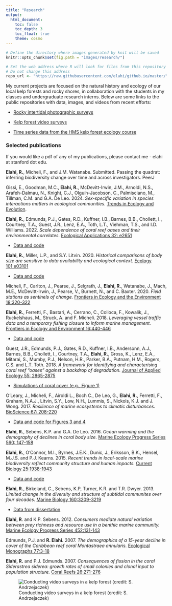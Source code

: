 ```yaml
---
title: "Research"
output: 
  html_document: 
    toc: false
    toc_depth: 3
    toc_float: true
    theme: cosmo
---
```


```r
# Define the directory where images generated by knit will be saved
knitr::opts_chunk$set(fig.path = "images/research/")

# Set the web address where R will look for files from this repository
# Do not change this address
repo_url <- "https://raw.githubusercontent.com/elahi/github.io/master/"
```

My current projects are focused on the natural history and ecology of our local kelp forests and rocky shores, in collaboration with the students in my classes and undergraduate research interns. Below are some links to the public repositories with data, images, and videos from recent efforts:

-   [Rocky intertidal photographic surveys](https://purl.stanford.edu/kv041ng6595)

-   [Kelp forest video surveys](https://purl.stanford.edu/wp446bg1851)

-   [Time series data from the HMS kelp forest ecology course](https://purl.stanford.edu/pz371sk3632)

### Selected publications

If you would like a pdf of any of my publications, please contact me - elahi at stanford dot edu.

**Elahi, R.**, Micheli, F., and J.M. Watanabe. Submitted. Passing the quadrat: inferring biodiversity change over time and across investigators. PeerJ  

Gissi, E., Goodman, M.C., **Elahi, R.**, McDevitt-Irwin, J.M., Arnoldi, N.S., Arafeh-Dalmau, N., Knight, C.J., Olguín-Jacobson, C., Palmisciano, M., Tillman, C.M. and G.A. De Leo. 2024. *Sex-specific variation in species interactions matters in ecological communities.* [Trends in Ecology and Evolution](https://www.cell.com/trends/ecology-evolution/abstract/S0169-5347(24)00171-X).


**Elahi, R.**, Edmunds, P.J., Gates, R.D., Kuffner, I.B., Barnes, B.B., Chollett, I., Courtney, T.A., Guest, J.R., Lenz, E.A., Toth, L.T., Viehman, T.S., and I.D. Williams. 2022. *Scale dependence of coral reef oases and their environmental correlates.* [Ecological Applications 32: e2651](https://esajournals.onlinelibrary.wiley.com/doi/full/10.1002/eap.2651)

-   [Data and code](https://purl.stanford.edu/zb133qp4049)

**Elahi, R.**, Miller, L.P., and S.Y. Litvin. 2020. *Historical comparisons of body size are sensitive to data availability and ecological context.* [Ecology 101:e03101](https://doi.org/10.1002/ecy.3101)

-   [Data and code](https://purl.stanford.edu/bs528mw1630)

Micheli, F., Carlton, J., Pearse, J., Selgrath, J., **Elahi, R.**, Watanabe, J., Mach, M.E., McDevitt-Irwin, J., Pearse, V., Burnett, N., and C. Baxter. 2020. *Field stations as sentinels of change.* [Frontiers in Ecology and the Environment 18:320-322](https://doi.org/10.1002/fee.2231)

**Elahi, R.**, Ferretti, F., Bastari, A., Cerrano, C., Colloca, F., Kowalik, J., Ruckelshaus, M., Struck, A. and F. Micheli. 2018. *Leveraging vessel traffic data and a temporary fishing closure to inform marine management.* [Frontiers in Ecology and Environment 16:440-446](https://doi.org/10.1002/fee.1936)

-   [Data and code](https://purl.stanford.edu/hj240pg7057)

Guest, J.R., Edmunds, P.J., Gates, R.D., Kuffner, I.B., Andersonn, A.J., Barnes, B.B., Chollett, I., Courtney, T.A., **Elahi, R.**, Gross, K., Lenz, E.A., Mitarai, S., Mumby, P.J., Nelson, H.R., Parker, B.A., Putnam, H.M., Rogers, C.S. and L.T. Toth. 2018. *A framework for identifying and characterising coral reef "oases" against a backdrop of degradation.* [Journal of Applied Ecology 55: 2865-2875](https://doi.org/10.1111/1365-2664.13179)

-   [Simulations of coral cover (e.g., Figure 1)](https://github.com/elahi/coral_sims)

O'Leary, J., Micheli, F., Airoldi L., Boch C., De Leo, G., **Elahi, R.**, Ferretti, F., Graham, N.A.J., Litvin, S.Y., Low, N.H., Lummis, S., Nickols, K.J. and J. Wong. 2017. *Resilience of marine ecosystems to climatic disturbances.* [BioScience 67: 208-220](https://doi.org/10.1093/biosci/biw161)

-   [Data and code for Figures 3 and 4](https://github.com/elahi/bright_spots)

**Elahi, R.**, Sebens, K.P. and G.A. De Leo. 2016. *Ocean warming and the demography of declines in coral body size.* [Marine Ecology Progress Series 560: 147-158](https://doi.org/10.3354/meps11931)

**Elahi, R.**, O'Connor, M.I., Byrnes, J.E.K., Dunic, J., Eriksson, B.K., Hensel, M.J.S. and P.J. Kearns. 2015. *Recent trends in local-scale marine biodiversity reflect community structure and human impacts.* [Current Biology 25:1938-1943](https://doi.org/10.1016/j.cub.2015.05.030)

-   [Data and code](https://github.com/elahi/marBiodivChange)

**Elahi, R.**, Birkeland, C., Sebens, K.P, Turner, K.R. and T.R. Dwyer. 2013. *Limited change in the diversity and structure of subtidal communites over four decades.* [Marine Biology 160:3209-3219](https://doi.org/10.1007/s00227-013-2308-3)

-   [Data from dissertation](https://github.com/elahi/phd_elahi)

**Elahi, R**. and K.P. Sebens. 2012. *Consumers mediate natural variation between prey richness and resource use in a benthic marine community.* [Marine Ecology Progress Series 452:131-143](https://doi.org/10.3354/meps09603)

Edmunds, P.J. and **R. Elahi.** 2007. *The demographics of a 15-year decline in cover of the Caribbean reef coral Montastraea annularis.* [Ecological Monographs 77:3-18](https://doi.org/10.1890/05-1081)

**Elahi, R.** and P.J. Edmunds. 2007. *Consequences of fission in the coral Siderastrea siderea: growth rates of small colonies and clonal input to population structure.* [Coral Reefs 26:271-276](https://doi.org/10.1007/s00338-006-0190-x)

![Conducting video surveys in a kelp forest (credit: S. Andrzejaczek)](images/re_framer_credit_Andrzejaczek.jpg)

<!-- [Manuscript draft](/docs/hewatt_ms_240923.pdf). -->
